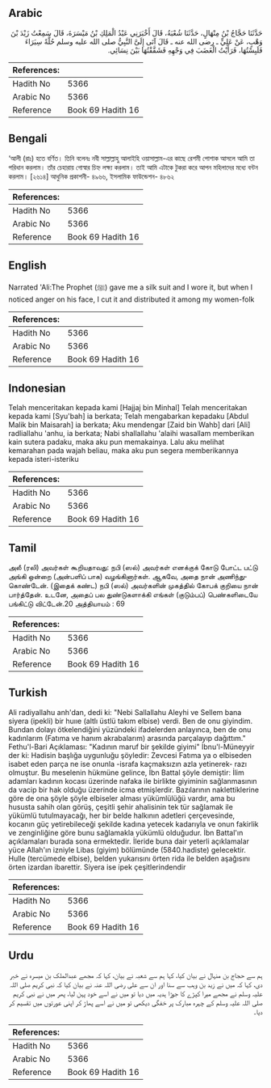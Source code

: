 ## Arabic


<div dir="rtl" lang="ar" style={{fontSize:'larger',backgroundColor:'#f8f9fa',padding:20}}>
حَدَّثَنَا حَجَّاجُ بْنُ مِنْهَالٍ، حَدَّثَنَا شُعْبَةُ، قَالَ أَخْبَرَنِي عَبْدُ الْمَلِكِ بْنُ مَيْسَرَةَ، قَالَ سَمِعْتُ زَيْدَ بْنَ وَهْبٍ، عَنْ عَلِيٍّ ـ رضى الله عنه ـ قَالَ آتَى إِلَىَّ النَّبِيُّ صلى الله عليه وسلم حُلَّةً سِيَرَاءَ فَلَبِسْتُهَا، فَرَأَيْتُ الْغَضَبَ فِي وَجْهِهِ فَشَقَّقْتُهَا بَيْنَ نِسَائِي‏.‏
</div>
<div style={{backgroundColor:'#f8f9fa',padding:20, marginBottom: 10}}><table> <thead> <tr> <th>References:</th> <th></th> </tr> </thead> <tbody><tr><td>Hadith No</td><td>5366</td></tr><tr><td>Arabic No</td><td>5366</td></tr><tr><td>Reference</td><td>Book 69 Hadith 16</td></tr></tbody></table></div>

## Bengali


<div dir="ltr" lang="bn" style={{fontSize:'larger',backgroundColor:'#f8f9fa',padding:20}}>
‘আলী (রাঃ) হতে বর্ণিত। তিনি বলেনঃ নবী সাল্লাল্লাহু আলাইহি ওয়াসাল্লাম-এর কাছে রেশমী পোশাক আসলে আমি তা পরিধান করলাম। তাঁর চেহারায় গোস্বার চিহ্ন লক্ষ্য করলাম। তাই আমি এটাকে টুকরা করে আপন মহিলাদের মধ্যে বন্টন করলাম। [২৬১৪] আধুনিক প্রকাশনী- ৪৯৬৬, ইসলামিক ফাউন্ডেশন- ৪৮৬২
</div>
<div style={{backgroundColor:'#f8f9fa',padding:20, marginBottom: 10}}><table> <thead> <tr> <th>References:</th> <th></th> </tr> </thead> <tbody><tr><td>Hadith No</td><td>5366</td></tr><tr><td>Arabic No</td><td>5366</td></tr><tr><td>Reference</td><td>Book 69 Hadith 16</td></tr></tbody></table></div>

## English


<div dir="ltr" lang="en" style={{fontSize:'larger',backgroundColor:'#f8f9fa',padding:20}}>
Narrated 'Ali:The Prophet (ﷺ) gave me a silk suit and I wore it, but when I noticed anger on his face, I cut it and distributed it among my women-folk
</div>
<div style={{backgroundColor:'#f8f9fa',padding:20, marginBottom: 10}}><table> <thead> <tr> <th>References:</th> <th></th> </tr> </thead> <tbody><tr><td>Hadith No</td><td>5366</td></tr><tr><td>Arabic No</td><td>5366</td></tr><tr><td>Reference</td><td>Book 69 Hadith 16</td></tr></tbody></table></div>

## Indonesian


<div dir="ltr" lang="id" style={{fontSize:'larger',backgroundColor:'#f8f9fa',padding:20}}>
Telah menceritakan kepada kami [Hajjaj bin Minhal] Telah menceritakan kepada kami [Syu'bah] ia berkata; Telah mengabarkan kepadaku [Abdul Malik bin Maisarah] ia berkata; Aku mendengar [Zaid bin Wahb] dari [Ali] radliallahu 'anhu, ia berkata; Nabi shallallahu 'alaihi wasallam memberikan kain sutera padaku, maka aku pun memakainya. Lalu aku melihat kemarahan pada wajah beliau, maka aku pun segera memberikannya kepada isteri-isteriku
</div>
<div style={{backgroundColor:'#f8f9fa',padding:20, marginBottom: 10}}><table> <thead> <tr> <th>References:</th> <th></th> </tr> </thead> <tbody><tr><td>Hadith No</td><td>5366</td></tr><tr><td>Arabic No</td><td>5366</td></tr><tr><td>Reference</td><td>Book 69 Hadith 16</td></tr></tbody></table></div>

## Tamil


<div dir="ltr" lang="ta" style={{fontSize:'larger',backgroundColor:'#f8f9fa',padding:20}}>
அலீ (ரலி) அவர்கள் கூறியதாவது: நபி (ஸல்) அவர்கள் எனக்குக் கோடு போட்ட பட்டு அங்கி ஒன்றை (அன்பளிப் பாக) வழங்கினார்கள். ஆகவே, அதை நான் அணிந்துகொண்டேன். (இதைக் கண்ட) நபி (ஸல்) அவர்களின் முகத்தில் கோபக் குறியை நான் பார்த்தேன். உடனே, அதைப் பல துண்டுகளாக்கி எங்கள் (குடும்பப்) பெண்களிடையே பங்கிட்டு விட்டேன்.20 அத்தியாயம் : 69
</div>
<div style={{backgroundColor:'#f8f9fa',padding:20, marginBottom: 10}}><table> <thead> <tr> <th>References:</th> <th></th> </tr> </thead> <tbody><tr><td>Hadith No</td><td>5366</td></tr><tr><td>Arabic No</td><td>5366</td></tr><tr><td>Reference</td><td>Book 69 Hadith 16</td></tr></tbody></table></div>

## Turkish


<div dir="ltr" lang="tr" style={{fontSize:'larger',backgroundColor:'#f8f9fa',padding:20}}>
Ali radiyallahu anh'dan, dedi ki: "Nebi Sallallahu Aleyhi ve Sellem bana siyera (ipekli) bir huııe (altlı üstlü takım elbise) verdi. Ben de onu giyindim. Bundan dolayı ötkelendiğini yüzündeki ifadelerden anlayınca, ben de onu kadınlarım (Fatıma ve hanım akrabalarım) arasında parçalayıp dağıttım." Fethu'l-Bari Açıklaması: "Kadının maruf bir şekilde giyimi" İbnu'l-Müneyyir der ki: Hadisin başlığa uygunluğu şöyledir: Zevcesi Fatıma ya o elbiseden isabet eden parça ne ise onunla -israfa kaçmaksızın azla yetinerek- razı olmuştur. Bu meselenin hükmüne gelince, İbn Battal şöyle demiştir: İlim adamları kadının kocası üzerinde nafaka ile birlikte giyiminin sağlanmasının da vacip bir hak olduğu üzerinde icma etmişlerdir. Bazılarının naklettiklerine göre de ona şöyle şöyle elbiseler alması yükümlülüğü vardır, ama bu hususta sahih olan görüş, çeşitli şehir ahalisinin tek tür sağlamak ile yükümlü tutulmayacağı, her bir belde halkının adetleri çerçevesinde, kocanın güç yetirebileceği şekilde kadına yetecek kadarıyla ve onun fakirlik ve zenginliğine göre bunu sağlamakla yükümlü olduğudur. İbn Battal'ın açıklamaları burada sona ermektedir. İleride buna dair yeterli açıklamalar yüce Allah'ın izniyle Libas (giyim) bölümünde (5840.hadiste) gelecektir. Hulle (tercümede elbise), belden yukarısını örten rida ile belden aşağısını örten izardan ibarettir. Siyera ise ipek çeşitlerindendir
</div>
<div style={{backgroundColor:'#f8f9fa',padding:20, marginBottom: 10}}><table> <thead> <tr> <th>References:</th> <th></th> </tr> </thead> <tbody><tr><td>Hadith No</td><td>5366</td></tr><tr><td>Arabic No</td><td>5366</td></tr><tr><td>Reference</td><td>Book 69 Hadith 16</td></tr></tbody></table></div>

## Urdu


<div dir="rtl" lang="ur" style={{fontSize:'larger',backgroundColor:'#f8f9fa',padding:20}}>
ہم سے حجاج بن منہال نے بیان کیا، کہا ہم سے شعبہ نے بیان، کہا کہ مجھے عبدالملک بن میسرہ نے خبر دی، کہا کہ میں نے زید بن وہب سے سنا اور ان سے علی رضی اللہ عنہ نے بیان کیا کہ نبی کریم صلی اللہ علیہ وسلم نے مجھے میرا کپڑے کا جوڑا ہدیہ میں دیا تو میں نے اسے خود پہن لیا، پھر میں نے نبی کریم صلی اللہ علیہ وسلم کے چہرہ مبارک پر خفگی دیکھی تو میں نے اسے پھاڑ کر اپنی عورتوں میں تقسیم کر دیا۔
</div>
<div style={{backgroundColor:'#f8f9fa',padding:20, marginBottom: 10}}><table> <thead> <tr> <th>References:</th> <th></th> </tr> </thead> <tbody><tr><td>Hadith No</td><td>5366</td></tr><tr><td>Arabic No</td><td>5366</td></tr><tr><td>Reference</td><td>Book 69 Hadith 16</td></tr></tbody></table></div>